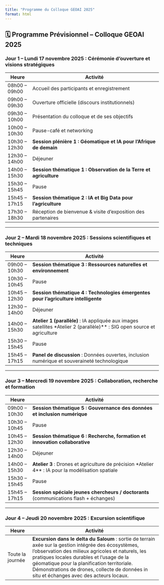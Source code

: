 ```yaml
---
title: "Programme du Colloque GEOAI 2025"
format: html
---
```


## 🗓 Programme Prévisionnel – Colloque GEOAI 2025

### Jour 1 – Lundi 17 novembre 2025 : Cérémonie d’ouverture et visions stratégiques

| Heure            | Activité                                                                                  |
|------------------|--------------------------------------------------------------------------------------------|
| 08h00 – 09h00    | Accueil des participants et enregistrement                                                |
| 09h00 – 09h30    | Ouverture officielle (discours institutionnels)                                           |
| 09h30 – 10h00    | Présentation du colloque et de ses objectifs                                              |
| 10h00 – 10h30    | Pause-café et networking                                                                  |
| 10h30 – 12h30    | **Session plénière 1 : Géomatique et IA pour l’Afrique de demain**                        |
| 12h30 – 14h00    | Déjeuner                                                                                  |
| 14h00 – 15h30    | **Session thématique 1 : Observation de la Terre et agriculture**                         |
| 15h30 – 15h45    | Pause                                                                                     |
| 15h45 – 17h15    | **Session thématique 2 : IA et Big Data pour l’agriculture**                              |
| 17h30 – 18h30    | Réception de bienvenue & visite d’exposition des partenaires                              |

---

### Jour 2 – Mardi 18 novembre 2025 : Sessions scientifiques et techniques

| Heure            | Activité                                                                                  |
|------------------|--------------------------------------------------------------------------------------------|
| 09h00 – 10h30    | **Session thématique 3 : Ressources naturelles et environnement**                         |
| 10h30 – 10h45    | Pause                                                                                     |
| 10h45 – 12h30    | **Session thématique 4 : Technologies émergentes pour l’agriculture intelligente**        |
| 12h30 – 14h00    | Déjeuner                                                                                  |
| 14h00 – 15h30    | **Atelier 1 (parallèle)** : IA appliquée aux images satellites  \n**Atelier 2 (parallèle)** : SIG open source et agriculture |
| 15h30 – 15h45    | Pause                                                                                     |
| 15h45 – 17h15    | **Panel de discussion** : Données ouvertes, inclusion numérique et souveraineté technologique |

---

### Jour 3 – Mercredi 19 novembre 2025 : Collaboration, recherche et formation

| Heure            | Activité                                                                                  |
|------------------|--------------------------------------------------------------------------------------------|
| 09h00 – 10h30    | **Session thématique 5 : Gouvernance des données et inclusion numérique**                |
| 10h30 – 10h45    | Pause                                                                                     |
| 10h45 – 12h30    | **Session thématique 6 : Recherche, formation et innovation collaborative**               |
| 12h30 – 14h00    | Déjeuner                                                                                  |
| 14h00 – 15h30    | **Atelier 3** : Drones et agriculture de précision  \n**Atelier 4** : IA pour la modélisation spatiale |
| 15h30 – 15h45    | Pause                                                                                     |
| 15h45 – 17h15    | **Session spéciale jeunes chercheurs / doctorants** (communications flash + échanges)   |

---

### Jour 4 – Jeudi 20 novembre 2025 : Excursion scientifique

| Heure            | Activité                                                                                  |
|------------------|--------------------------------------------------------------------------------------------|
| Toute la journée | **Excursion dans le delta du Saloum** : sortie de terrain axée sur la gestion intégrée des écosystèmes, l’observation des milieux agricoles et naturels, les pratiques locales durables et l’usage de la géomatique pour la planification territoriale. Démonstrations de drones, collecte de données in situ et échanges avec des acteurs locaux. |

